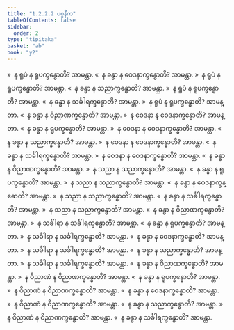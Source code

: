 ```yaml
---
title: "1.2.2.2 ပစ္စနီက"
tableOfContents: false
sidebar:
  order: 2
type: "tipitaka"
basket: "ab"
book: "y2"
---
```



<DynamicBreadcrumb />

<Division number="33" book="y2" e="ch" v="33" p="25">

<Paragraph number="303" book="y2">
»  န ရူပံ န ရူပက္ခန္ဓောတိ? အာမန္တာ.
</Paragraph>

<Paragraph number="304" book="y2">
«  န ခန္ဓာ န ဝေဒနာက္ခန္ဓောတိ? အာမန္တာ.
</Paragraph>

<Paragraph number="305" book="y2">
»  န ရူပံ န ရူပက္ခန္ဓောတိ? အာမန္တာ.
</Paragraph>

<Paragraph number="306" book="y2">
«  န ခန္ဓာ န သညာက္ခန္ဓောတိ? အာမန္တာ.
</Paragraph>

<Paragraph number="307" book="y2">
»  န ရူပံ န ရူပက္ခန္ဓောတိ? အာမန္တာ.
</Paragraph>

<Paragraph number="308" book="y2">
«  န ခန္ဓာ န သင်္ခါရက္ခန္ဓောတိ? အာမန္တာ.
</Paragraph>

<Paragraph number="309" book="y2">
»  န ရူပံ န ရူပက္ခန္ဓောတိ? အာမန္တာ.
</Paragraph>

<Paragraph number="310" book="y2">
«  န ခန္ဓာ န ဝိညာဏက္ခန္ဓောတိ? အာမန္တာ.
</Paragraph>

</Division>
<Division number="34" book="y2" e="ch" v="33" p="25">

<Paragraph number="311" book="y2">
»  န ဝေဒနာ န ဝေဒနာက္ခန္ဓောတိ? အာမန္တာ.
</Paragraph>

<Paragraph number="312" book="y2">
«  န ခန္ဓာ န ရူပက္ခန္ဓောတိ? အာမန္တာ.
</Paragraph>

<Paragraph number="313" book="y2">
»  န ဝေဒနာ န ဝေဒနာက္ခန္ဓောတိ? အာမန္တာ.
</Paragraph>

<Paragraph number="314" book="y2">
«  န ခန္ဓာ န သညာက္ခန္ဓောတိ? အာမန္တာ.
</Paragraph>

<Paragraph number="315" book="y2">
»  န ဝေဒနာ န ဝေဒနာက္ခန္ဓောတိ? အာမန္တာ.
</Paragraph>

<Paragraph number="316" book="y2">
«  န ခန္ဓာ န သင်္ခါရက္ခန္ဓောတိ? အာမန္တာ.
</Paragraph>

<Paragraph number="317" book="y2">
»  န ဝေဒနာ န ဝေဒနာက္ခန္ဓောတိ? အာမန္တာ.
</Paragraph>

<Paragraph number="318" book="y2">
«  န ခန္ဓာ န ဝိညာဏက္ခန္ဓောတိ? အာမန္တာ.
</Paragraph>

</Division>
<Division number="35" book="y2" e="ch" v="33" p="25">

<Paragraph number="319" book="y2">
»  န သညာ န သညာက္ခန္ဓောတိ? အာမန္တာ.
</Paragraph>

<Paragraph number="320" book="y2">
«  န ခန္ဓာ န ရူပက္ခန္ဓောတိ? အာမန္တာ.
</Paragraph>

<Paragraph number="321" book="y2">
»  န သညာ န သညာက္ခန္ဓောတိ? အာမန္တာ.
</Paragraph>

<Paragraph number="322" book="y2">
«  န ခန္ဓာ န ဝေဒနာက္ခန္ဓောတိ? အာမန္တာ.
</Paragraph>

<Paragraph number="323" book="y2">
»  န သညာ န သညာက္ခန္ဓောတိ? အာမန္တာ.
</Paragraph>

<Paragraph number="324" book="y2">
«  န ခန္ဓာ န သင်္ခါရက္ခန္ဓောတိ? အာမန္တာ.
</Paragraph>

<Paragraph number="325" book="y2">
»  န သညာ န သညာက္ခန္ဓောတိ? အာမန္တာ.
</Paragraph>

<Paragraph number="326" book="y2">
«  န ခန္ဓာ န ဝိညာဏက္ခန္ဓောတိ? အာမန္တာ.
</Paragraph>

</Division>
<Division number="36" book="y2" e="ch" v="33" p="26">

<Paragraph number="327" book="y2">
»  န သင်္ခါရာ န သင်္ခါရက္ခန္ဓောတိ? အာမန္တာ.
</Paragraph>

<Paragraph number="328" book="y2">
«  န ခန္ဓာ န ရူပက္ခန္ဓောတိ? အာမန္တာ.
</Paragraph>

<Paragraph number="329" book="y2">
»  န သင်္ခါရာ န သင်္ခါရက္ခန္ဓောတိ? အာမန္တာ.
</Paragraph>

<Paragraph number="330" book="y2">
«  န ခန္ဓာ န ဝေဒနာက္ခန္ဓောတိ? အာမန္တာ.
</Paragraph>

<Paragraph number="331" book="y2">
»  န သင်္ခါရာ န သင်္ခါရက္ခန္ဓောတိ? အာမန္တာ.
</Paragraph>

<Paragraph number="332" book="y2">
«  န ခန္ဓာ န သညာက္ခန္ဓောတိ? အာမန္တာ.
</Paragraph>

<Paragraph number="333" book="y2">
»  န သင်္ခါရာ န သင်္ခါရက္ခန္ဓောတိ? အာမန္တာ.
</Paragraph>

<Paragraph number="334" book="y2">
«  န ခန္ဓာ န ဝိညာဏက္ခန္ဓောတိ? အာမန္တာ.
</Paragraph>

</Division>
<Division number="37" book="y2" e="ch" v="33" p="26">

<Paragraph number="335" book="y2">
»  န ဝိညာဏံ န ဝိညာဏက္ခန္ဓောတိ? အာမန္တာ.
</Paragraph>

<Paragraph number="336" book="y2">
«  န ခန္ဓာ န ရူပက္ခန္ဓောတိ? အာမန္တာ.
</Paragraph>

<Paragraph number="337" book="y2">
»  န ဝိညာဏံ န ဝိညာဏက္ခန္ဓောတိ? အာမန္တာ.
</Paragraph>

<Paragraph number="338" book="y2">
«  န ခန္ဓာ န ဝေဒနာက္ခန္ဓောတိ? အာမန္တာ.
</Paragraph>

<Paragraph number="339" book="y2">
»  န ဝိညာဏံ န ဝိညာဏက္ခန္ဓောတိ? အာမန္တာ.
</Paragraph>

<Paragraph number="340" book="y2">
«  န ခန္ဓာ န သညာက္ခန္ဓောတိ? အာမန္တာ.
</Paragraph>

<Paragraph number="341" book="y2">
»  န ဝိညာဏံ န ဝိညာဏက္ခန္ဓောတိ? အာမန္တာ.
</Paragraph>

<Paragraph number="342" book="y2">
«  န ခန္ဓာ န သင်္ခါရက္ခန္ဓောတိ? အာမန္တာ.
</Paragraph>
</Division>